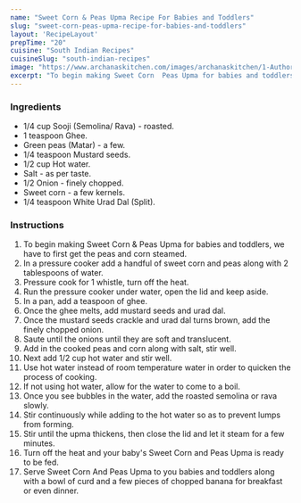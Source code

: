 ---
name: "Sweet Corn & Peas Upma Recipe For Babies and Toddlers"
slug: "sweet-corn-peas-upma-recipe-for-babies-and-toddlers"
layout: 'RecipeLayout'
prepTime: "20"
cuisine: "South Indian Recipes"
cuisineSlug: "south-indian-recipes"
image: "https://www.archanaskitchen.com/images/archanaskitchen/1-Author/sandhya-archanaskitchen.com/Sweet_Corn__Peas_Upma_Recipe_For_Babies_and_Toddlers_1600.jpg"
excerpt: "To begin making Sweet Corn  Peas Upma for babies and toddlers, we have to first get the peas and corn steamed"
---

### Ingredients

- 1/4 cup Sooji (Semolina/ Rava) - roasted.
- 1 teaspoon Ghee.
- Green peas (Matar) - a few.
- 1/4 teaspoon Mustard seeds.
- 1/2 cup Hot water.
- Salt - as per taste.
- 1/2 Onion - finely chopped.
- Sweet corn - a few kernels.
- 1/4 teaspoon White Urad Dal (Split).

### Instructions

1. To begin making Sweet Corn & Peas Upma for babies and toddlers, we have to first get the peas and corn steamed.
1. In a pressure cooker add a handful of sweet corn and peas along with 2 tablespoons of water.
1. Pressure cook for 1 whistle, turn off the heat.
1. Run the pressure cooker under water, open the lid and keep aside.
1. In a pan, add a teaspoon of ghee.
1. Once the ghee melts, add mustard seeds and urad dal.
1. Once the mustard seeds crackle and urad dal turns brown, add the finely chopped onion.
1. Saute until the onions until they are soft and translucent.
1. Add in the cooked peas and corn along with salt, stir well.
1. Next add 1/2 cup hot water and stir well.
1. Use hot water instead of room temperature water in order to quicken the process of cooking.
1. If not using hot water, allow for the water to come to a boil.
1. Once you see bubbles in the water, add the roasted semolina or rava slowly.
1. Stir continuously while adding to the hot water so as to prevent lumps from forming.
1. Stir until the upma thickens, then close the lid and let it steam for a few minutes.
1. Turn off the heat and your baby's Sweet Corn and Peas Upma is ready to be fed.
1. Serve Sweet Corn And Peas Upma to you babies and toddlers along with a bowl of curd and a few pieces of chopped banana for breakfast or even dinner.
